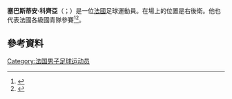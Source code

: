 {{noteTA
|G1=Football
|G2=uefa
|1=zh-hans:科齐亚;zh-hk:哥捷亞;zh-tw:科齊亞;
}}
{{Infobox football biography
|name = 塞巴斯蒂安·科齊亞<br />Sébastien Corchia
|image = Sébastien Corchia 2015.jpg
|image_size = 200
|caption = 
|fullname = Sébastien Mathieu Corchia<ref>{{cite web |url=http://actas.rfef.es/actas/RFEF_CmpActa1?cod_primaria=1000144&CodActa=46824 |title=Acta del Partido celebrado el 14 de enero de 2018, en Vitoria-Gasteiz |trans-title=Minutes of the Match held on 14 January 2018, in Vitoria-Gasteiz |publisher=Royal Spanish Football Federation |accessdate=15 June 2019 |language=es}}</ref>
|birth_date = {{birth date and age|1990|11|1|df=y}}
|birth_place = [[法國|法國]][[諾瓦西勒塞克|諾瓦西勒塞克]]
|height = 1.75 m
|position = [[右閘|右閘]]
|currentclub = 
|clubnumber = 
|youthyears1 = 1996–1998
|youthclubs1 = Rosny-sous-Bois
|youthyears2 = 1998–2003
|youthclubs2 = Villemomble
|youthyears3 = 2003–2006
|youthclubs3 = INF Clairefontaine
|youthyears4 = 2004–2006
|youthclubs4 = [[巴黎圣日耳曼足球俱乐部|巴黎聖日耳門]]
|youthyears5 = 2006–2009
|youthclubs5 = [[勒芒足球俱乐部|勒芒]]
|years1 = 2009–2011
|clubs1 = [[勒芒足球俱乐部|勒芒]]
|caps1 = 80
|goals1 = 3
|years2 = 2011–2014
|clubs2 = [[索肖足球俱乐部|索察]]
|caps2 = 98
|goals2 = 4
|years3 = 2014–2017
|clubs3 = [[里爾奧林匹克體育會|里爾]]
|caps3 = 102
|goals3 = 4
|years4 = 2017–2020
|clubs4 = [[塞維利亞足球俱樂部|塞維利亞]]
|caps4 = 12
|goals4 = 0
|years5 = 2018–2019
|clubs5 = → [[里斯本與本菲卡體育|賓菲加]] (外借)
|caps5 = 2
|goals5 = 0
|years6 = 2019
|clubs6 = → Benfica B (外借)
|caps6 = 2
|goals6 = 0
|years7 = 2019–2020
|clubs7 = → [[皇家西班牙人體育俱樂部|西班牙人]] (外借)
|caps7 = 3
|goals7 = 0
|nationalyears1 = 2006–2007
|nationalteam1 = 法國U17
|nationalcaps1 = 2
|nationalgoals1 = 0
|nationalyears2 = 2008
|nationalteam2 = 法國U18
|nationalcaps2 = 3
|nationalgoals2 = 0
|nationalyears3 = 2008–2009
|nationalteam3 = 法國U19
|nationalcaps3 = 19
|nationalgoals3 = 0
|nationalyears4 = 2009–2012
|nationalteam4 = [[法國21歲以下國家足球隊|法國U21]]
|nationalcaps4 = 26
|nationalgoals4 = 3
|nationalyears5 = 2016–
|nationalteam5 = [[法國國家足球隊|法國]]
|nationalcaps5 = 1
|nationalgoals5 = 0
|club-update = 21 August 2019
|nationalteam-update = 15 November 2016
}}

'''塞巴斯蒂安·科齊亞'''（{{lang-fr|Sébastien Corchia}}；{{bd|1990年|11月1日}}）是一位[[法國|法國]]足球運動員。在場上的位置是右後衛。他也代表法國各級國青隊參賽<ref name="corchia_background">{{cite news | url=http://www.rmc.fr/edito/sport/92557/la-juventus-a-un-oeil-sur-corchia/ | title = La Juventus a un œil sur Corchia | date = 21 October 2009| accessdate = 1 May 2010| publisher = [[Radio_Monte_Carlo|Radio Monte Carlo]] }}</ref><ref>{{cite news | url = http://www.sport24.com/fil-info/corchia-plait-a-la-juve-306423/ | title = Corchia plait à la Juve | date = 21 October 2009 | accessdate = 1 May 2010 | publisher = Sport 24 | archive-date = 2012-09-15 | archive-url = https://web.archive.org/web/20120915074133/http://www.sport24.com/fil-info/corchia-plait-a-la-juve-306423 }}</ref>。

==參考資料==
{{Reflist}}

{{南特球员名单}}
{{DEFAULTSORT: Corchia, Sébastien}}
[[Category:法国男子足球运动员|Category:法国男子足球运动员]]